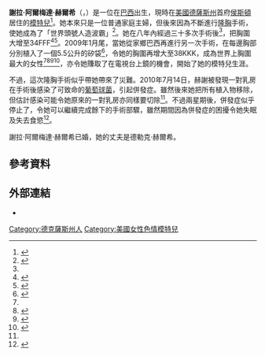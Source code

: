 {{Adult bio
|gender= female
|photo=[[Image:Replace_this_image_female.svg|200px]]
|birth= {{Birth date and age|1979|12|19}}
|location= {{BRA}}[[圣埃斯皮里图州|圣埃斯皮里图州]][[维多利亚_(巴西)|維多利亞市]]
|death= 
|birthname= Sheyla Almeida
|measurements=
|height= {{height|ft=5|in=1}}
|weight= 
|eye color= 棕色
|hair color= 棕色
|natural bust= No
|alias=
|homepage= http://www.sheylahershey.net/
| imdb=3140199
}}
'''謝拉·阿爾梅達·赫爾希'''（{{lang-en|'''Sheyla Almeida Hershey'''}}，{{bd|1979年|12月19日}}）是一位在[[巴西|巴西]]出生，現時在[[美國|美國]][[德薩斯州|德薩斯州]]首府[[侯斯頓|侯斯頓]]居住的[[模特兒|模特兒]]<ref name=myfoxhouston>{{cite news |url=http://www.myfoxhouston.com/dpp/health/100713-sheyla-hershey-breast-implants-infection |title=Bigger Implants Led to Breast Infection |publisher=My Fox Houston |date=2010-07-13 |language=en |title_zh=更大的植入物引致乳房發炎 |accessdate=2010-07-22 |author=[http://www.myfoxhouston.com/dpp/about_us/Melissa_Wilson Wilson, M.] |archive-date=2010-07-22 |archive-url=https://web.archive.org/web/20100722094152/http://www.myfoxhouston.com/dpp/health/100713-sheyla-hershey-breast-implants-infection |dead-url=no }}</ref>。她本來只是一位普通家庭主婦，但後來因為不斷進行[[隆胸|隆胸]]手術，使她成為了「世界頭號人造波霸」<ref name=ifeng>{{cite news |url=http://news.ifeng.com/photo/hot/detail_2010_07/20/1803223_0.shtml |title=世界头号人造波霸乳房或将切除 |publisher=凤凰网 |date=2010-07-20 |accessdate=2010-07-22 |archive-date=2010-07-23 |archive-url=https://web.archive.org/web/20100723190024/http://news.ifeng.com/photo/hot/detail_2010_07/20/1803223_0.shtml |dead-url=no }}</ref>。她在八年內經過三十多次手術後<ref name=ifeng />，把胸圍大增至34FFF<ref>{{cite news |url=http://www.foxnews.com/story/0,2933,354431,00.html |title=Despite Risks, Woman Wants to Expand FFF Breasts | publisher=Fox News |date= May 2008 |language=en}}</ref><ref>{{cite web |url=http://abcnews.go.com/Health/PainManagement/story?id=4823025&page=1 |title=When Big Breasts Are a Big Pain |publisher=ABC News |date=May 2008 |language=en |accessdate=2010-07-21 |archive-date=2010-02-11 |archive-url=https://web.archive.org/web/20100211065936/http://abcnews.go.com/Health/PainManagement/story?id=4823025&page=1 |dead-url=no }}</ref>。2009年1月尾，當她從家鄉巴西再進行另一次手術，在每邊胸部分別植入了一個5.5公升的矽袋<ref name=terra>{{cite web |url=http://vidaeestilo.terra.com.br/homem/interna/0,,OI4412540-EI12827,00-coisas+que+voce+talvez+nao+saiba+sobre+seios.html |title=Terra: 10 coisas que você talvez não saiba sobre seios |title_zh=地球：你可能不知道的十個有關乳房的事實 |author=Claudio R. S. Pucci |language=pt |accessdate=2010-07-22 |archive-date=2010-05-08 |archive-url=https://web.archive.org/web/20100508053649/http://vidaeestilo.terra.com.br/homem/interna/0,,OI4412540-EI12827,00-coisas+que+voce+talvez+nao+saiba+sobre+seios.html |dead-url=no }}</ref>，令她的胸圍再增大至38KKK，成為世界上胸圍最大的女性<ref name=ifeng /><ref name=dailystar>{{cite web |url= http://www.dailystar.co.uk/news/view/67835/I-ve-got-the-world-s-biggest-boobs/ |title= Daily Star (UK) |date= Jan 2009 |language= en |accessdate= 2010-07-21 |archive-date= 2010-07-19 |archive-url= https://web.archive.org/web/20100719050914/http://www.dailystar.co.uk/news/view/67835/I-ve-got-the-world-s-biggest-boobs/ |dead-url= no }}</ref><ref>{{cite news |url=http://www.nypost.com/seven/02042009/news/nationalnews/texas_woman_breaks_breast_implant_record_153538.htm |title=Texas Woman Breaks Beast Implant Record |publisher=NY Post |date=Feb 2009 |language=en |accessdate=2010-07-21 |archive-date=2009-08-14 |archive-url=https://web.archive.org/web/20090814113517/http://www.nypost.com/seven/02042009/news/nationalnews/texas_woman_breaks_breast_implant_record_153538.htm |dead-url=no }}</ref><ref>{{cite news |url=http://www.foxnews.com/story/0,2933,488384,00.html |title=Woman Sets Breast Implants Record: 38KKK |publisher=Fox News |date=Feb 2009 |accessdate=2010-07-21 |archive-date=2010-07-17 |archive-url=https://web.archive.org/web/20100717141354/http://www.foxnews.com/story/0,2933,488384,00.html |dead-url=no }}</ref>，亦令她賺取了在電視台上鏡的機會，開始了她的模特兒生涯。

不過，這次隆胸手術似乎帶她帶來了災難。2010年7月14日，赫謝被發現一對乳房在手術後感染了可致命的[[葡萄球菌|葡萄球菌]]，引起併發症。雖然後來她把所有植入物移除，但估計感染可能令她原來的一對乳房亦同樣要切除<ref name=myfoxhouston />。不過兩星期後，併發症似乎停止了，令她可以繼續完成餘下的手術部驟，雖然期間因為併發症的困擾令她失眠及失去食慾<ref>{{cite news |url=http://www.torontosun.com/news/world/2010/07/27/14841806.html |title=Model with triple K-cup breasts "doing fine" |publisher={{tsl|en|Toronto Sun|Toronto Sun}} |date=2010-07-27 |accessdate=2010-07-28 |archive-date=2010-07-29 |archive-url=https://web.archive.org/web/20100729120215/http://www.torontosun.com/news/world/2010/07/27/14841806.html |dead-url=no }}</ref>。

謝拉·阿爾梅達·赫爾希已婚，她的丈夫是德勒克·赫爾希。

== 參考資料 ==
{{Reflist}}

== 外部連結 ==
*{{MySpace|sheylaalmeida2007}}

{{DEFAULTSORT:Hershey, Sheyla}}
[[Category:德克薩斯州人|Category:德克薩斯州人]]
[[Category:美國女性色情模特兒|Category:美國女性色情模特兒]]